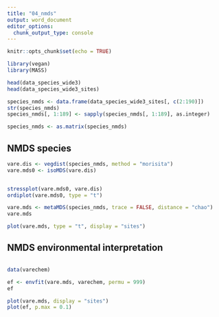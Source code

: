 ```yaml
---
title: "04_nmds"
output: word_document
editor_options: 
  chunk_output_type: console
---
```


```r
knitr::opts_chunk$set(echo = TRUE)
```


```r
library(vegan)
library(MASS)

head(data_species_wide3)
head(data_species_wide3_sites)

species_nmds <- data.frame(data_species_wide3_sites[, c(2:190)])
str(species_nmds)
species_nmds[, 1:189] <- sapply(species_nmds[, 1:189], as.integer)

species_nmds <- as.matrix(species_nmds)

```

## NMDS species
```r
vare.dis <- vegdist(species_nmds, method = "morisita")
vare.mds0 <- isoMDS(vare.dis)


stressplot(vare.mds0, vare.dis)
ordiplot(vare.mds0, type = "t")
```

```r
vare.mds <- metaMDS(species_nmds, trace = FALSE, distance = "chao")
vare.mds

plot(vare.mds, type = "t", display = "sites")
```


## NMDS environmental interpretation 

```r

```

```r
data(varechem)

ef <- envfit(vare.mds, varechem, permu = 999)
ef

plot(vare.mds, display = "sites")
plot(ef, p.max = 0.1)


```